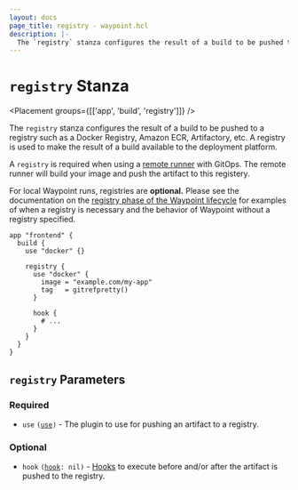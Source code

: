 ```yaml
---
layout: docs
page_title: registry - waypoint.hcl
description: |-
  The `registry` stanza configures the result of a build to be pushed to a registry such as a Docker Registry, Artifactory, etc. A registry is used to make the result of a build available to the deployment platform.
---
```


# `registry` Stanza

<Placement groups={[['app', 'build', 'registry']]} />

The `registry` stanza configures the result of a build to be pushed
to a registry such as a Docker Registry, Amazon ECR, Artifactory, etc. A registry
is used to make the result of a build available to the deployment platform.

A `registry` is required when using a [remote runner](/docs/runner#remote-runner)
with GitOps. The remote runner will build your image and push the artifact to
this registery.

For local Waypoint runs, registries are **optional.** Please see the documentation on the
[registry phase of the Waypoint lifecycle](/docs/lifecycle/build#registry)
for examples of when a registry is necessary and the behavior of Waypoint
without a registry specified.

```hcl
app "frontend" {
  build {
    use "docker" {}

    registry {
      use "docker" {
        image = "example.com/my-app"
        tag   = gitrefpretty()
      }

      hook {
        # ...
      }
    }
  }
}
```

## `registry` Parameters

### Required

- `use` <code>([use][use])</code> - The plugin to use for pushing an artifact
  to a registry.

### Optional

- `hook` <code>([hook][hook]: nil)</code> - [Hooks](/docs/lifecycle/hooks)
  to execute before and/or after the artifact is pushed to the registry.

[hook]: /docs/waypoint-hcl/hook 'Hook Stanza'
[use]: /docs/waypoint-hcl/use 'Use Stanza'
